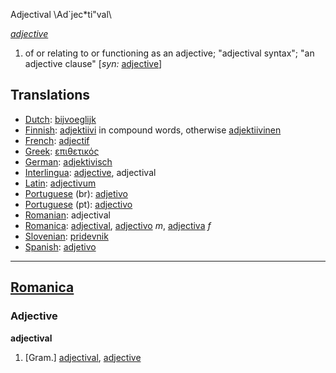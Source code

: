 Adjectival \Ad`jec*ti"val\

''[[adjective]]''
# of or relating to or functioning as an adjective; "adjectival syntax"; "an adjective clause" [''syn:'' [[adjective]]]

==Translations==
*[[Dutch]]: [[bijvoeglijk]]
*[[Finnish]]: [[adjektiivi]] in compound words, otherwise [[adjektiivinen]]
*[[French]]: [[adjectif]]
*[[Greek]]: [[επιθετικός]]
*[[German]]: [[adjektivisch]]
*[[Interlingua]]: [[adjective]], adjectival
*[[Latin]]: [[adjectivum]]
*[[Portuguese]] (br): [[adjetivo]]
*[[Portuguese]] (pt): [[adjectivo]]
*[[Romanian]]: adjectival
*[[Romanica]]: [[adjectival]], [[adjectivo]] ''m'', [[adjectiva]] ''f''
*[[Slovenian]]: [[pridevnik]]
*[[Spanish]]: [[adjetivo]]
----

==[[Romanica]]==
===Adjective===
<b>adjectival</b>
#[Gram.] [[adjectival]], [[adjective]]
